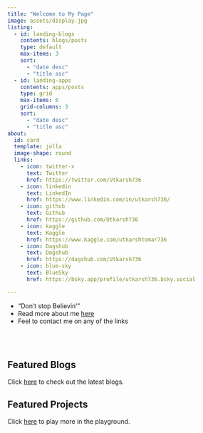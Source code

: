 ```yaml
---
title: "Welcome to My Page"
image: assets/display.jpg
listing:
  - id: landing-blogs
    contents: blogs/posts
    type: default
    max-items: 3
    sort: 
      - "date desc"
      - "title asc"
  - id: landing-apps
    contents: apps/posts
    type: grid
    max-items: 6
    grid-columns: 3
    sort: 
      - "date desc"
      - "title asc"
about:
  id: card
  template: jolla
  image-shape: round
  links:
    - icon: twitter-x
      text: Twitter
      href: https://twitter.com/Utkarsh736
    - icon: linkedin
      text: LinkedIn
      href: https://www.linkedin.com/in/utkarsh736/
    - icon: github
      text: Github
      href: https://github.com/Utkarsh736
    - icon: kaggle
      text: Kaggle
      href: https://www.kaggle.com/utkarshtomar736
    - icon: Dagshub
      text: Dagshub
      href: https://dagshub.com/Utkarsh736
    - icon: blue-sky
      text: BlueSky
      href: https://bsky.app/profile/utkarsh736.bsky.social

---
```



:::{card}


* "Don't stop Believin'"
* Read more about me [here](about.qmd)
* Feel to contact me on any of the links

:::

<br></br>

## Featured Blogs

Click [here](blogs/blogs.qmd) to check out the latest blogs.


:::{#landing-blogs}

:::



## Featured Projects
Click [here](apps/apps.qmd) to play more in the playground.

:::{landing-apps}

:::

